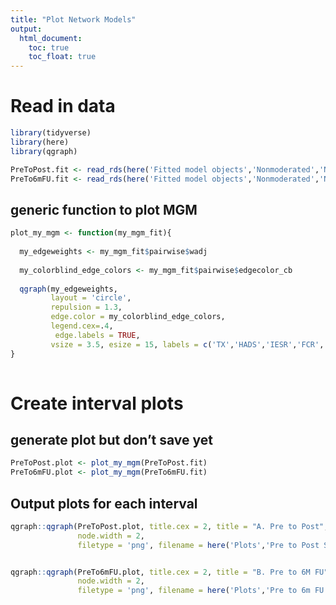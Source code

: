 ```yaml
---
title: "Plot Network Models"
output:
  html_document:
    toc: true
    toc_float: true
---
```


# Read in data

```r
library(tidyverse)
library(here)
library(qgraph)

PreToPost.fit <- read_rds(here('Fitted model objects','Nonmoderated','Nonbootstrapped','PreToPost.fit'))
PreTo6mFU.fit <- read_rds(here('Fitted model objects','Nonmoderated','Nonbootstrapped','PreTo6mFU.fit'))
```


## generic function to plot MGM
```r

plot_my_mgm <- function(my_mgm_fit){
  
  my_edgeweights <- my_mgm_fit$pairwise$wadj
  
  my_colorblind_edge_colors <- my_mgm_fit$pairwise$edgecolor_cb
  
  qgraph(my_edgeweights, 
         layout = 'circle',
         repulsion = 1.3,
         edge.color = my_colorblind_edge_colors, 
         legend.cex=.4, 
          edge.labels = TRUE,
         vsize = 3.5, esize = 15, labels = c('TX','HADS','IESR','FCR','SCS','EAC','AAQc'))
}
  
```

# Create interval plots

## generate plot but don't save yet

```r


PreToPost.plot <- plot_my_mgm(PreToPost.fit)
PreTo6mFU.plot <- plot_my_mgm(PreTo6mFU.fit)

```


## Output plots for each interval

```r


qgraph::qgraph(PreToPost.plot, title.cex = 2, title = "A. Pre to Post", 
               node.width = 2,
               filetype = 'png', filename = here('Plots','Pre to Post Sample Network'))


qgraph::qgraph(PreTo6mFU.plot, title.cex = 2, title = "B. Pre to 6M FU", 
               node.width = 2,
               filetype = 'png', filename = here('Plots','Pre to 6m FU Sample Network'))


```
